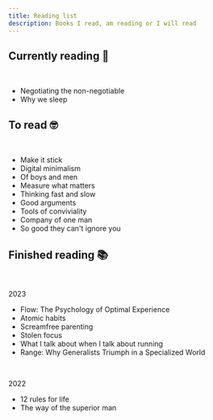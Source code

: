 ```yaml
---
title: Reading list
description: Books I read, am reading or I will read
---
```


## Currently reading 📖

<br />

- Negotiating the non-negotiable
- Why we sleep

## To read 🤓

<br />

- Make it stick
- Digital minimalism
- Of boys and men
- Measure what matters
- Thinking fast and slow
- Good arguments
- Tools of conviviality
- Company of one man
- So good they can't ignore you

## Finished reading 📚

<br />

<p className="text-md">2023</p>

- Flow: The Psychology of Optimal Experience
- Atomic habits
- Screamfree parenting
- Stolen focus
- What I talk about when I talk about running
- Range: Why Generalists Triumph in a Specialized World

<br />
<p className="text-sm">2022</p>

- 12 rules for life
- The way of the superior man
